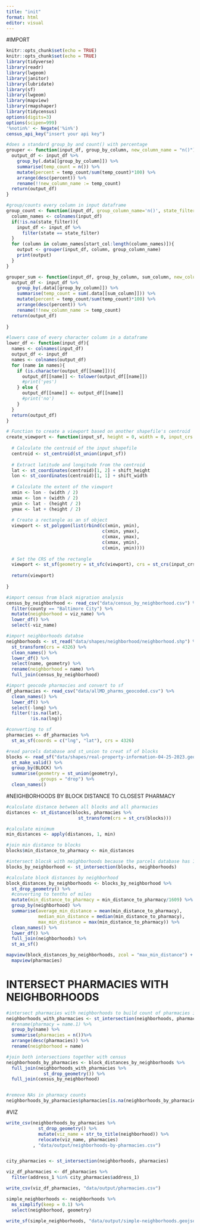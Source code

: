 ```yaml
---
title: "init"
format: html
editor: visual
---
```


#IMPORT

```r

knitr::opts_chunk$set(echo = TRUE)
knitr::opts_chunk$set(echo = TRUE)
library(tidyverse)
library(readr)
library(lwgeom)
library(janitor)
library(lubridate)
library(sf)
library(lwgeom)
library(mapview)
library(rmapshaper)
library(tidycensus)
options(digits=3)
options(scipen=999)
'%notin%' <- Negate('%in%')
census_api_key("insert your api key")

#does a standard group_by and count() with percentage
grouper <- function(input_df, group_by_column, new_column_name = "n()"){
  output_df <- input_df %>%
    group_by(.data[[group_by_column]]) %>%
    summarise(temp_count = n()) %>%
    mutate(percent = temp_count/sum(temp_count)*100) %>%
    arrange(desc(percent)) %>%
    rename(!!new_column_name := temp_count)
  return(output_df)
}

#group/counts every column in input dataframe
group_count <- function(input_df, group_column_name='n()', state_filter=NA, start_col = 1){
  column_names <- colnames(input_df)
  if(!is.na(state_filter)){
    input_df <- input_df %>%
      filter(state == state_filter)
  }
  for (column in column_names[start_col:length(column_names)]){
    output <- grouper(input_df, column, group_column_name)
    print(output)
  }
}

grouper_sum <- function(input_df, group_by_column, sum_column, new_column_name = "n()"){
  output_df <- input_df %>%
    group_by(.data[[group_by_column]]) %>%
    summarise(temp_count = sum(.data[[sum_column]])) %>%
    mutate(percent = temp_count/sum(temp_count)*100) %>%
    arrange(desc(percent)) %>%
    rename(!!new_column_name := temp_count)
  return(output_df)
  
}

#lowers case of every character column in a dataframe
lower_df <- function(input_df){
  names <- colnames(input_df)
  output_df <- input_df
  names <- colnames(output_df)
  for (name in names){
    if (is.character(output_df[[name]])){
      output_df[[name]] <- tolower(output_df[[name]])
      #print('yes')
    } else {
      output_df[[name]] <- output_df[[name]]
      #print('no')
    }
  }
  return(output_df)
}

# Function to create a viewport based on another shapefile's centroid
create_viewport <- function(input_sf, height = 0, width = 0, input_crs = 4326, shift_height = 0, shift_width = 0) {
  
  # Calculate the centroid of the input shapefile
  centroid <- st_centroid(st_union(input_sf))
  
  # Extract latitude and longitude from the centroid
  lat <- st_coordinates(centroid)[1, 2] + shift_height
  lon <- st_coordinates(centroid)[1, 1] + shift_width
  
  # Calculate the extent of the viewport
  xmin <- lon - (width / 2)
  xmax <- lon + (width / 2)
  ymin <- lat - (height / 2)
  ymax <- lat + (height / 2)
  
  # Create a rectangle as an sf object
  viewport <- st_polygon(list(rbind(c(xmin, ymin),
                                    c(xmin, ymax),
                                    c(xmax, ymax),
                                    c(xmax, ymin),
                                    c(xmin, ymin))))
  
  # Set the CRS of the rectangle
  viewport <- st_sf(geometry = st_sfc(viewport), crs = st_crs(input_crs))
  
  return(viewport)
  
}


```

```r

#import census from black migration analysis
census_by_neighborhood <- read_csv("data/census_by_neighborhood.csv") %>%
  filter(county == "Baltimore City") %>%
  mutate(neighborhood = viz_name) %>%
  lower_df() %>%
  select(-viz_name)

#import neighborhoods databse
neighborhoods <- st_read("data/shapes/neighborhood/neighborhood.shp") %>%
  st_transform(crs = 4326) %>%
  clean_names() %>%
  lower_df() %>%
  select(name, geometry) %>%
  rename(neighborhood = name) %>%
  full_join(census_by_neighborhood)

#import geocode pharmacies and convert to sf
df_pharmacies <- read_csv("data/allMD_pharms_geocoded.csv") %>%
  clean_names() %>%
  lower_df() %>%
  select(-long) %>%
  filter(!is.na(lat),
         !is.na(lng))

#converting to sf
pharmacies <- df_pharmacies %>%
  st_as_sf(coords = c("lng", "lat"), crs = 4326)

#read parcels database and st_union to creat sf of blocks
blocks <- read_sf("data/shapes/real-property-information-04-25-2023.geojson") %>%
  st_make_valid() %>%
  group_by(BLOCK) %>%
  summarise(geometry = st_union(geometry),
            .groups = "drop") %>%
  clean_names()

```

#NEIGHBORHOODS BY BLOCK DISTANCE TO CLOSEST PHARMACY

```r

#calculate distance between all blocks and all pharmacies
distances <- st_distance(blocks, pharmacies %>%
                           st_transform(crs = st_crs(blocks)))

#calculate minimum 
min_distances <- apply(distances, 1, min)

#join min distance to blocks
blocks$min_distance_to_pharmacy <- min_distances

#intersect blocsk with neighborhoods because the parcels database has 10 extra neighborhoods for some reason
blocks_by_neighborhood <- st_intersection(blocks, neighborhoods)

#calculate block distances by neighborhood
block_distances_by_neighborhoods <- blocks_by_neighborhood %>%
  st_drop_geometry() %>%
  #converting to tenths of miles
  mutate(min_distance_to_pharmacy = min_distance_to_pharmacy/1609) %>%
  group_by(neighborhood) %>%
  summarise(average_min_distance = mean(min_distance_to_pharmacy),
            median_min_distance = median(min_distance_to_pharmacy),
            max_min_distance = max(min_distance_to_pharmacy)) %>%
  clean_names() %>%
  lower_df() %>%
  full_join(neighborhoods) %>%
  st_as_sf()

mapview(block_distances_by_neighborhoods, zcol = "max_min_distance") + 
  mapview(pharmacies)

```

# INTERSECT PHARMACIES WITH NEIGHBORHOODS 

```r

#intersect pharmacies with neighborhoods to build count of pharmacies in a neighborhood
neighborhoods_with_pharmacies <- st_intersection(neighborhoods, pharmacies) %>%
  #rename(pharmacy = name.1) %>%
  group_by(name) %>%
  summarise(pharmacies = n())%>%
  arrange(desc(pharmacies)) %>%
  rename(neighborhood = name)

#join both intersections together with census
neighborhoods_by_pharmacies <- block_distances_by_neighborhoods %>%
  full_join(neighborhoods_with_pharmacies %>%
              st_drop_geometry()) %>%
  full_join(census_by_neighborhood)


#remove NAs in pharmacy counts
neighborhoods_by_pharmacies$pharmacies[is.na(neighborhoods_by_pharmacies$pharmacies)] <- 0

```

#VIZ

```r

write_csv(neighborhoods_by_pharmacies %>%
            st_drop_geometry() %>%
            mutate(viz_name = str_to_title(neighborhood)) %>%
            relocate(viz_name, pharmacies)
          , "data/output/neighborhoods-by-pharmacies.csv")


city_pharmacies <- st_intersection(neighborhoods, pharmacies)

viz_df_pharmacies <- df_pharmacies %>%
  filter(address_1 %in% city_pharmacies$address_1)

write_csv(viz_df_pharmacies, "data/output/pharmacies.csv")

simple_neighborhoods <- neighborhoods %>%
  ms_simplify(keep = 0.1) %>%
  select(neighborhood, geometry)

write_sf(simple_neighborhoods, "data/output/simple-neighborhoods.geojson")

```


